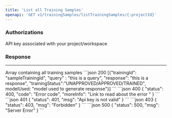 ```yaml
---
title: 'List all Training Samples'
openapi: 'GET v1/trainingSamples/listTrainingSamples/{:projectId}'
---
```

### Authorizations
<ParamField header="x-api-key" type="string" required>
API key associated with your project/workspace
</ParamField>



### Response
___

<ResponseField  type="array">
Array containing all training samples
</ResponseField>

<ResponseExample>
   ```json 200
[{"trainingId": "sampleTrainingId", "query" : "this is a query", "response": "this is a response", "trainingStatus":"UNAPPROVED/APPROVED/TRAINED", modelUsed: "model used to generate response"}]
```
```json 400
{
  "status": 400,
  "code": "Error code",
  "moreInfo": "Link to read about the error "
}
```
```json 401
{
  "status": 401,
  "msg": "Api key is not valid"
}
```
```json 403
{
  "status": 403,
  "msg": "Forbidden"
}
```
```json 500
{
  "status": 500,
  "msg": "Server Error"
}
```
</ResponseExample>


